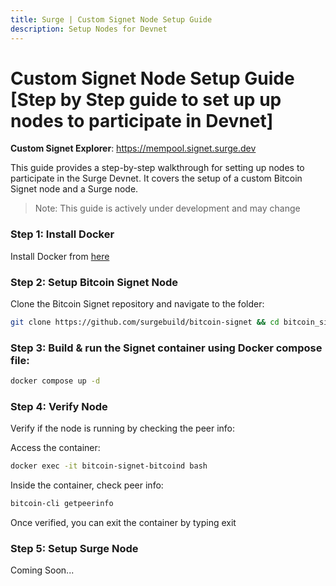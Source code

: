 ```yaml
---
title: Surge | Custom Signet Node Setup Guide
description: Setup Nodes for Devnet
---
```


# Custom Signet Node Setup Guide [Step by Step guide to set up up nodes to participate in Devnet]
**Custom Signet Explorer**: https://mempool.signet.surge.dev

This guide provides a step-by-step walkthrough for setting up nodes to participate in the Surge Devnet. It covers the setup of a custom Bitcoin Signet node and a Surge node.

>Note: This guide is actively under development and may change

### Step 1: Install Docker

Install Docker from [here](https://docs.docker.com/get-docker/)

### Step 2: Setup Bitcoin Signet Node

Clone the Bitcoin Signet repository and navigate to the folder:

```sh copy
git clone https://github.com/surgebuild/bitcoin-signet && cd bitcoin_signet
````

### Step 3: Build & run the Signet container using Docker compose file:

```sh copy
docker compose up -d
```

### Step 4: Verify Node

Verify if the node is running by checking the peer info:

Access the container:

```sh copy 
docker exec -it bitcoin-signet-bitcoind bash
```

Inside the container, check peer info:

```sh copy 
bitcoin-cli getpeerinfo
```
Once verified, you can exit the container by typing exit

### Step 5: Setup Surge Node

Coming Soon...
